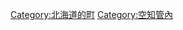 {{Commonscat|Numata, Hokkaido}}
{{Catmore}}

{{DEFAULTSORT:Numata}}
[[Category:北海道的町|Category:北海道的町]]
[[Category:空知管內|Category:空知管內]]